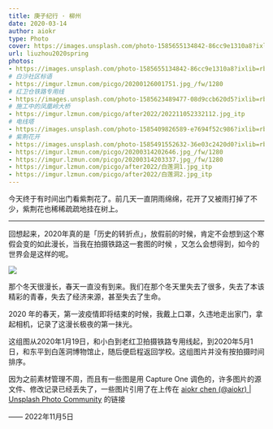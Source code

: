 ```yaml
---
title: 庚子纪行 · 柳州
date: 2020-03-14
author: aiokr
type: Photo
cover: https://images.unsplash.com/photo-1585655134842-86cc9e1310a8?ixlib=rb-4.0.3&ixid=MnwxMjA3fDB8MHxwaG90by1wYWdlfHx8fGVufDB8fHx8&auto=format&fit=crop&w=2070&q=80
url: liuzhou2020spring
photos:
- https://images.unsplash.com/photo-1585655134842-86cc9e1310a8?ixlib=rb-4.0.3&ixid=MnwxMjA3fDB8MHxwaG90by1wYWdlfHx8fGVufDB8fHx8&auto=format&fit=crop&w=2070&q=80
# 白沙社区标语
- https://imgur.lzmun.com/picgo/20200126001751.jpg_/fw/1280
# 红卫仓铁路专用线
- https://images.unsplash.com/photo-1585623489477-08d9ccb620d5?ixlib=rb-4.0.3&ixid=MnwxMjA3fDB8MHxwaG90by1wYWdlfHx8fGVufDB8fHx8&auto=format&fit=crop&w=2070&q=80
# 施工中的凤凰岭大桥
- https://imgur.lzmun.com/picgo/after2022/202211052332112.jpg_itp
# 电线塔
- https://images.unsplash.com/photo-1585409826589-e7694f52c986?ixlib=rb-4.0.3&ixid=MnwxMjA3fDB8MHxwaG90by1wYWdlfHx8fGVufDB8fHx8&auto=format&fit=crop&w=2342&q=80
# 紫荆花开
- https://images.unsplash.com/photo-1585491552632-36e03c2420d0?ixlib=rb-4.0.3&ixid=MnwxMjA3fDB8MHxwaG90by1wYWdlfHx8fGVufDB8fHx8&auto=format&fit=crop&w=2340&q=80
- https://imgur.lzmun.com/picgo/20200314202646.jpg_/fw/1280
- https://imgur.lzmun.com/picgo/20200314203337.jpg_/fw/1280
- https://imgur.lzmun.com/picgo/after2022/白莲洞1.jpg_itp
- https://imgur.lzmun.com/picgo/after2022/白莲洞2.jpg_itp
---
```


今天终于有时间出门看紫荆花了。前几天一直阴雨绵绵，花开了又被雨打掉了不少，紫荆花也稀稀疏疏地挂在树上。

---

回想起来，2020年真的是「历史的转折点」，放假前的时候，肯定不会想到这个寒假会变的如此漫长，当我在拍摄铁路这一套图的时候 ，又怎么会想得到，如今的世界会是这样的呢。

 ![](https://imgur.lzmun.com/picgo/20200126001751.jpg_/fw/1280)

那个冬天很漫长，春天一直没有到来。我们在那个冬天里失去了很多，失去了本该精彩的青春，失去了经济来源，甚至失去了生命。

2020 年的春天，第一波疫情即将结束的时候，我戴上口罩，久违地走出家门，拿起相机，记录了这漫长极夜的第一抹光。

这组图从2020年1月19日，和小白到老红卫拍摄铁路专用线起，到2020年5月1日，和东平到白莲洞博物馆止，随后便启程返回学校。这组图片并没有按拍摄时间排序。

因为之前素材管理不周，而且有一些图是用 Capture One 调色的，许多图片的源文件、修改记录已经丢失了，一些图片引用了在上传在 [aiokr chen (@aiokr) | Unsplash Photo Community](https://unsplash.com/@aiokr) 的链接

—— 2022年11月5日
